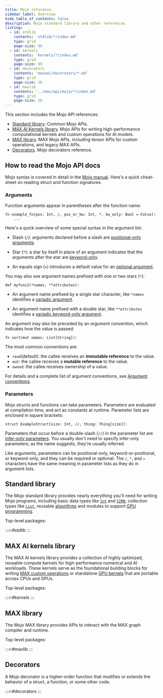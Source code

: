 ```yaml
---
title: Mojo reference
sidebar_label: Overview
hide_table_of_contents: false
description: Mojo standard library and other references
listing:
  - id: stdlib
    contents: 'stdlib/*/index.md'
    type: grid
    page-size: 99
  - id: kernels
    contents: 'kernels/*/index.md'
    type: grid
    page-size: 99
  - id: decorators
    contents: 'manual/decorators/*.md'
    type: grid
    page-size: 20
  - id: maxlib
    contents: '../max/api/mojo/*/index.md'
    type: grid
    page-size: 20
---
```


This section includes the Mojo API references:

- [Standard library](#standard-library): Common Mojo APIs.
- [MAX AI Kernels library](#max-ai-kernels-library). Mojo APIs for writing
  high-performance computational kernels and custom operations for AI models.
- [MAX library](#max-library). MAX Mojo APIs, including tensor APIs for custom
  operations, and legacy MAX APIs.
- [Decorators](#decorators). Mojo decorators reference.

## How to read the Mojo API docs

Mojo syntax is covered in detail in the [Mojo manual](/mojo/manual/). Here's a
quick cheat-sheet on reading struct and function signatures.

### Arguments

Function arguments appear in parentheses after the function name:

```mojo
fn example_fn(pos: Int, /, pos_or_kw: Int, *, kw_only: Bool = False):
    ...
```

Here's a quick overview of some special syntax in the argument list:

- Slash (`/`): arguments declared before a slash are
  [positional-only arguments](/mojo/manual/functions#positional-only-and-keyword-only-arguments).

- Star (`*`): a star by itself in place of an argument indicates that the
  arguments after the star are
  [keyword-only](/mojo/manual/functions#positional-only-and-keyword-only-arguments).

- An equals sign (`=`) introduces a default value for an
  [optional argument](/mojo/manual/functions#optional-arguments).

You may also see argument names prefixed with one or two stars (`*`):

```mojo
def myfunc2(*names, **attributes):
```

- An argument name prefixed by a single star character, like `*names` identifies
  a [variadic argument](/mojo/manual/functions/#variadic-arguments).

- An argument name prefixed with a double star, like `**attributes` identifies a
  [variadic keyword-only argument](/mojo/manual/functions/#variadic-keyword-arguments).

An argument may also be preceded by an _argument convention_, which indicates
how the value is passed:

```mojo
fn sort(mut names: List[String]):
```

The most common conventions are:

- `read`(default): the callee receives an **immutable reference** to the value.
- `mut`: the callee receives a **mutable reference** to the value.
- `owned`: the callee receives ownership of a value.

For details and a complete list of argument conventions, see
[Argument conventions](/mojo/manual/values/ownership#argument-conventions).

### Parameters

Mojo structs and functions can take parameters. Parameters are evaluated
at compilation time, and act as constants at runtime. Parameter lists are
enclosed in square brackets:

```mojo
struct ExampleStruct[size: Int, //, thing: Thing[size]]:
```

Parameters that occur before a double-slash (`//`) in the parameter list are
[infer-only parameters](/mojo/manual/parameters/#infer-only-parameters). You
usually don't need to specify infer-only parameters; as the name suggests,
they're usually inferred.

Like arguments, parameters can be positional-only, keyword-or-positional, or
keyword-only, and they can be required or optional. The `/`, `*`, and `=`
characters have the same meaning in parameter lists as they do in argument lists.

## Standard library

The Mojo standard library provides nearly everything you'll need for
writing Mojo programs, including basic data types like
[`Int`](/mojo/stdlib/builtin/int/Int) and
[`SIMD`](/mojo/stdlib/builtin/simd/SIMD), collection types like
[`List`](/mojo/stdlib/collections/list/List), reusable
[algorithms](/mojo/stdlib/algorithm/) and modules to support
[GPU programming](/mojo/stdlib/gpu).

Top-level packages:

:::🔥#stdlib
:::

## MAX AI kernels library

The MAX AI kernels library provides a collection of highly optimized, reusable
compute kernels for high-performance numerical and AI workloads. These kernels
serve as the foundational building blocks for writing [MAX custom
operations](/max/custom-ops/) or standalone [GPU
kernels](/mojo/manual/gpu/basics) that are portable across CPUs and GPUs.

Top-level packages:

:::🔥#kernels
:::


## MAX library

The Mojo MAX library provides APIs to interact with the MAX graph compiler
and runtime.

Top-level packages:

:::🔥#maxlib
:::


## Decorators

A Mojo decorator is a higher-order function that modifies or extends the
behavior of a struct, a function, or some other code.

:::🔥#decorators
:::
